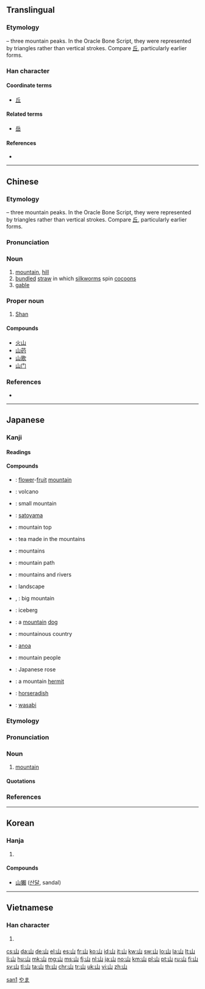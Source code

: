{{character info/new}}
==Translingual==
{{stroke order|type=animate}}
{{stroke order|type=cursive}}

===Etymology===
{{Han etyl}}
{{liushu|i}} – three mountain peaks. In the Oracle Bone Script, they were represented by triangles rather than vertical strokes. Compare [[丘]], particularly earlier forms.

===Han character===
{{Han char|rn=46|rad=山|as=00|sn=3|four=22770|canj=U}}

====Coordinate terms====
* [[丘]]

====Related terms====
* [[岳]]

====References====
* {{Han ref|kx=0307.010|dkj=07869|dj=0604.230|hdz=10759.110|uh=5C71|ud=23665|bh=A473|bd=42099}}

----

==Chinese==
{{zh-forms}}

===Etymology===
{{liushu|i}} – three mountain peaks. In the Oracle Bone Script, they were represented by triangles rather than vertical strokes. Compare [[丘]], particularly earlier forms.

===Pronunciation===
{{zh-pron
|m=shān
|c=saan1
|mn=san/soaⁿ
|mn_note=san - literary; soaⁿ - vernacular
|h=pfs=san|gd=san<sup>1</sup>|hpy=san1
|w=1se
|mc=y
|oc=y
|cat=n,pn}}

===Noun===
{{zh-noun|mw=座}}

# [[mountain]], [[hill]]
# [[bundled]] [[straw]] in which [[silkworm]]s spin [[cocoon]]s
# [[gable]]

===Proper noun===
{{zh-proper noun}}

# {{surname|lang=zh}} [[Shan]]

====Compounds====
* [[火山]]
* [[山药]]
* [[山歌]]
* [[山门]]

===References===
* {{cite web
|url=http://www.mdbg.net/chindict/chindict.php?page=worddict&wdrst=0&wdqb=山
|title=山
|work=MDBG English to Chinese dictionary ( Based on CC-CEDICT )
|language=Mandarin/English
|accessdate=2014-02-26}}

[[Category:Beginning Mandarin|san1]]

----

==Japanese==
{{rfe|lang=ja|would benefit from having multiple etymology senses covering the native Japanese word and Sino-Japanese word written with the same character. See how [[火]] does it.}}

===Kanji===
{{ja-kanji|grade=1|rs=山00}}

====Readings====
{{ja-readings
|goon=[[せん]] (sen)
|kanon=[[さん]] (san)
|kun=[[やま]] (yama)}}

====Compounds====
{{der-top|Compounds}}
* {{ja-r|花果山|かかざん}}: [[flower]]-[[fruit]] [[mountain]]
* {{ja-r|火山|かざん}}: volcano
* {{ja-r|小山|こやま}}: small mountain
* {{ja-r|里山|さとやま}}: [[satoyama]]
* {{ja-r|山頂|さんちょう}}: mountain top
* {{ja-r|山茶|さんちゃ}}: tea made in the mountains
* {{ja-r|山岳|さんがく}}: mountains
* {{ja-r|山路|さんろ}}: mountain path
* {{ja-r|山川|さんせん}}: mountains and rivers
* {{ja-r|山水|さんすい}}: landscape
{{der-mid}}
* {{ja-r|大山|たいざん}}, {{ja-r|大山|おおやま}}: big mountain
* {{ja-r|氷山|ひょうざん}}: iceberg
* {{ja-r|山犬|やまいぬ}}: a [[mountain]] [[dog]]
* {{ja-r|山国|やまぐに}}: mountainous country
* {{ja-r|山水牛|やますいぎゅう}}: [[anoa]]
* {{ja-r|山人|やまびと}}: mountain people
* {{ja-r|山吹|やまぶき}}: Japanese rose
* {{ja-r|山伏|やまぶし}}: a mountain [[hermit]]
* {{ja-r|山山葵|やまわさび}}: [[horseradish]]
* {{ja-r|山葵|わさび}}: [[wasabi]]
{{der-bottom}}

===Etymology===
{{ja-kanjitab|やま|yomi=k}}
{{rfe|lang=ja}}

===Pronunciation===
{{ja-pron|yomi=k|やま|acc=2|acc_ref=DJR,NHK}}

===Noun===
{{ja-noun|やま}}

# [[mountain]]

====Quotations====
{{rfquote|lang=ja}}

===References===
<references/>

[[Category:ja:Landforms|やま]]

----

==Korean==

===Hanja===
{{ko-hanja|hangeul=산|rv=san|mr=san|y=san|eumhun=메|ehrv=me|ehmr=me|ehy=mey}}

# {{defn|lang=ko|sort=山00}}

====Compounds====
* [[山獺]] ([[산달]], sandal)

----

==Vietnamese==

===Han character===
{{vi-hantu|[[san]], [[sơn]]|rs=山00}}

# {{defn|lang=vi|sort=山00}}

[[Category:CJKV radicals| ]]

[[cs:山]]
[[da:山]]
[[de:山]]
[[el:山]]
[[es:山]]
[[fr:山]]
[[ko:山]]
[[id:山]]
[[it:山]]
[[kw:山]]
[[sw:山]]
[[lo:山]]
[[la:山]]
[[lt:山]]
[[li:山]]
[[hu:山]]
[[mk:山]]
[[mg:山]]
[[ms:山]]
[[fj:山]]
[[nl:山]]
[[ja:山]]
[[no:山]]
[[km:山]]
[[pl:山]]
[[pt:山]]
[[ru:山]]
[[fi:山]]
[[sv:山]]
[[tl:山]]
[[ta:山]]
[[th:山]]
[[chr:山]]
[[tr:山]]
[[uk:山]]
[[vi:山]]
[[zh:山]]